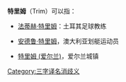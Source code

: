 '''特里姆'''（Trim）可以指：

*[[法蒂赫·特里姆|法蒂赫·特里姆]]：土耳其足球教练

*[[安德鲁·特里姆|安德鲁·特里姆]]，澳大利亚划艇运动员

*[[特里姆_(爱尔兰)|特里姆 (爱尔兰)]]，爱尔兰城镇
{{消歧义}}

[[Category:三字译名消歧义|Category:三字译名消歧义]]